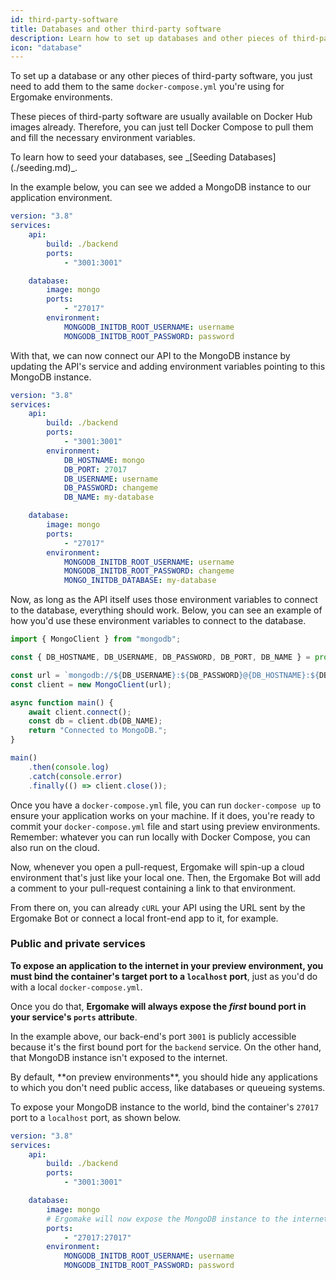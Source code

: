 ```yaml
---
id: third-party-software
title: Databases and other third-party software
description: Learn how to set up databases and other pieces of third-party software upon which your preview environment depends.
icon: "database"
---
```


To set up a database or any other pieces of third-party software, you just need to add them to the same `docker-compose.yml` you're using for Ergomake environments.

These pieces of third-party software are usually available on Docker Hub images already. Therefore, you can just tell Docker Compose to pull them and fill the necessary environment variables.

<Note>
    To learn how to seed your databases, see _[Seeding
    Databases](./seeding.md)_.
</Note>

In the example below, you can see we added a MongoDB instance to our application environment.

```yaml
version: "3.8"
services:
    api:
        build: ./backend
        ports:
            - "3001:3001"

    database:
        image: mongo
        ports:
            - "27017"
        environment:
            MONGODB_INITDB_ROOT_USERNAME: username
            MONGODB_INITDB_ROOT_PASSWORD: password
```

With that, we can now connect our API to the MongoDB instance by updating the API's service and adding environment variables pointing to this MongoDB instance.

```yaml
version: "3.8"
services:
    api:
        build: ./backend
        ports:
            - "3001:3001"
        environment:
            DB_HOSTNAME: mongo
            DB_PORT: 27017
            DB_USERNAME: username
            DB_PASSWORD: changeme
            DB_NAME: my-database

    database:
        image: mongo
        ports:
            - "27017"
        environment:
            MONGODB_INITDB_ROOT_USERNAME: username
            MONGODB_INITDB_ROOT_PASSWORD: changeme
            MONGO_INITDB_DATABASE: my-database
```

Now, as long as the API itself uses those environment variables to connect to the database, everything should work. Below, you can see an example of how you'd use these environment variables to connect to the database.

```js
import { MongoClient } from "mongodb";

const { DB_HOSTNAME, DB_USERNAME, DB_PASSWORD, DB_PORT, DB_NAME } = process.env;

const url = `mongodb://${DB_USERNAME}:${DB_PASSWORD}@{DB_HOSTNAME}:${DB_PORT}`;
const client = new MongoClient(url);

async function main() {
    await client.connect();
    const db = client.db(DB_NAME);
    return "Connected to MongoDB.";
}

main()
    .then(console.log)
    .catch(console.error)
    .finally(() => client.close());
```

Once you have a `docker-compose.yml` file, you can run `docker-compose up` to ensure your application works on your machine. If it does, you're ready to commit your `docker-compose.yml` file and start using preview environments. Remember: whatever you can run locally with Docker Compose, you can also run on the cloud.

Now, whenever you open a pull-request, Ergomake will spin-up a cloud environment that's just like your local one. Then, the Ergomake Bot will add a comment to your pull-request containing a link to that environment.

From there on, you can already `cURL` your API using the URL sent by the Ergomake Bot or connect a local front-end app to it, for example.

### Public and private services

**To expose an application to the internet in your preview environment, you must bind the container's target port to a `localhost` port**, just as you'd do with a local `docker-compose.yml`.

Once you do that, **Ergomake will always expose the _first_ bound port in your service's `ports` attribute**.

In the example above, our back-end's port `3001` is publicly accessible because it's the first bound port for the `backend` service. On the other hand, that MongoDB instance isn't exposed to the internet.

<Tip>
    By default, **on preview environments**, you should hide any applications to
    which you don't need public access, like databases or queueing systems.
</Tip>

To expose your MongoDB instance to the world, bind the container's `27017` port to a `localhost` port, as shown below.

```yaml
version: "3.8"
services:
    api:
        build: ./backend
        ports:
            - "3001:3001"

    database:
        image: mongo
        # Ergomake will now expose the MongoDB instance to the internet
        ports:
            - "27017:27017"
        environment:
            MONGODB_INITDB_ROOT_USERNAME: username
            MONGODB_INITDB_ROOT_PASSWORD: password
```
